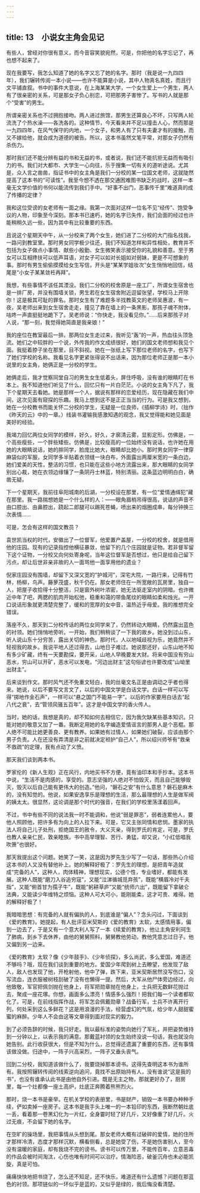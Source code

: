 ```yaml
---
---
---
```

title: 13　小说女主角会见记
---

有些人，曾经对你很有意义，而今音容笑貌宛然，可是，你把他的名字忘记了，再也想不起来了。

现在我要写，我怎么知道了她的名字又忘了她的名字。那时（我是说一九四四年），我们辗转传阅一本小说——也许不能算是小说，其中人物真名真姓，而且行文平铺直叙。书中的事件大意说，在上海某某大学，一个女生爱上一个男生，两人有了很亲密的关系，可是那女子负心别恋，可把那男子害惨了。写书的人就是那个“受害”的男生。

所谓亲密关系也不过拥抱接吻。两人进过旅馆，那男生还算良心不坏，只写两人轮流洗了个热水澡——各洗各的。这种情节，今天看来并不足以撞击人心，然而那是一九四四年，在风气保守的内地，一个女子，和男人有了只有夫妻才有的接触，而又不嫁给他，就会成为道德的被告。所以，这本书虽然文笔平常，对那女子仍然有杀伤力。

那时我们还不能分辨有益的书和无益的书，或者说，我们还不能抗拒无益而有吸引力的书。我们对大都市、大学生一心向往，乐于搜集一切有关的道听途说。尤其是，众人言之凿凿，指证书中的女主角是我们一分校的某一位国文老师，这就陡然提高了这本书的“可读性”。我至今想不透在那交通困难图书缺乏的战时，这样一本毫无文学价值的书何以能流传到我们手中。“好事不出门，恶事传千里”难道真的成了传播的定律？

我和这位受谤的女老师有一面之缘。我第一次面对这样一位名不见“经传”、饱受争议的人物，印象至今深刻。那本书已速朽，她的名字已失传，我们会面的经过也许能稍稍久远一些，因为其中有比较重要的东西。

且说这个星期天中午，从一分校来了两个女生，她们进了二分校的大门指名找我，一路问到教室里。那时男女同学极少往还，我们不知道怎样和异性相处，教育并不包括为女子做点小事情、献些小殷勤、女生微笑表示接受你的礼貌和善意。至于男女可以互相搀扶可以低声耳语，对女子可以如对长姐如对弱妹，更是不可想象的事。那时有男生偷偷摸摸给女生写信，开头是“某某学姐妆次”女生悄悄地回信，结尾是“小女子某某敛衽再拜”。

我想，有些事情不该任其湮没。我们二分校的校舍原是一座工厂，所谓女生宿舍也是一排厂房，并没有围墙关锁，男生若在女生宿舍附近逗留张望，学校马上开除你！这是极其可耻的罪名。那时女生有了难题多半找教英文的老师吴惠波，有一夜，吴老师出来到女生宿舍走走，撞见了靠在墙上的一条黑影，那孩子魂不附体，咕咚一声直挺挺地跪下了。吴老师说：“你快走，我没看见你。”……后来那孩子对人说，“那一刻，我觉得她简直是我亲娘！”

我的座位在教室最后一排。那两位女生走过来，我听见“轰”的一声，热血往头顶急流。她们之中较胖的一个说，外传我的作文成绩很好，她们的国文老师想和我见个面。我挺着脖子坐在那里，目不斜视。她在一张纸上写下那位老师的名字，也写下了她们学校的名称。我看见名字更紧张得说不出话来，因为那位老师正是那一本小说里的女主角，她俩正是一分校的学生。

她俩走后，我才觉察同堂自习的男生女生低着头，屏住呼吸，没有谁的眼睛盯在书本上。我不知道他们听见了什么，回忆只有一片白茫茫。小说的女主角下凡了，我下个星期天去看她。她是那样一个人，据说有那样的恋爱经历，现在隐藏在我们中间，这次见面有窥探的乐趣。我马上想到这不是正正当当的行为。可是我又想到，她在一分校教书而能关怀二分校的学生，无疑是一位良师，《插柳学诗》时，（拙作《昨天的云》中的一章。）线装书灌输我感激知遇的观念，我又觉得能和她见面是美好的经验。

我竭力回忆两位女同学的模样，好久，好久，才廓清云雾，显影定形。仿佛是，一个高些瘦些，一个胖些矮些。仿佛是，比较瘦高的一位始终没有说话，也许她在用她的大眼睛说话，她的胖同学，脸庞比她大，眼睛却比她小。那时男女同学一律穿麻袋似的军服，女同学多半贴着衣领缝一块白布，外面露出两厘米宽的一条白边，她们爱美的天性，整洁的习惯，也只能在这些小地方流露出来，那大眼睛的女同学别出心裁，她在衣领边缘镶了一条阴丹士林蓝，特别清丽。这条蓝边明明白白，确凿无疑。

下一个星期天，我前往阜阳城南的后湖，一分校设在那里，有一位“爱情通缉犯”藏在那里。我一路揣想她是一个什么样的人：——眼角眉梢吊得很高，说话的声音不由口腔出、由鼻腔出，跷起二郎腿可以踢死苍蝇，喷出来的烟圈成串，每分钟换三次表情……

可是，怎会有这样的国文教员？

袁世凯当权的时代，安徽出了一位督军，他爱置产盖屋，一分校的校舍，就是借用他的庄园。现有的记录指控他横征暴敛，他留下的几个庄园就是证物。若非督军留下这个证物，一分校又向何处寄身呢，当年这位督军是否想过，他只是给自己留下污点，却让后世非亲非故的人一面骂他一面享用他的遗业？

倪家庄园没有围墙，却留下又深又宽的“护城河”，深宅大院，一路行来，记得有竹林，杨柳，鸟声。藤萝茂盛，秋千仍在。那女老师住在一所宽敞的瓦房里，独自一人，把屋子收拾得十分整洁，只是窗外树叶浓密，她无法驱走室内的阴暗。也许微近中年了吧，两腮的肌肉开始松弛，稳重和蔼的带鱼尾纹的眼睛如柔和烛光。一开口说话形象就更清楚完整了，缓和的宽厚的女中音，温热近乎母爱。我的推想完全错误。

落座不久，那天到二分校传话的两位女同学来了，仍然转动大眼睛，仍然露出蓝色的衬领。她们悄悄地旁听。一开始，我们稍稍谈了一下我的故乡。她没到过山东，听人说山东十分穷苦，露出关切的神色。那时代，人以地域歧视为乐，她竟然并不轻视我的故乡。我说平地人还过得去，山地日子难过。她说那还好，山东山地不知有多少矿藏，终有一天要勘探，要开采，山地人早晚要发大财。将来中国没有穷山恶水，穷山可以开矿，恶水可以发电，“河边出财主”这句俗谚也许要改成“山坳里出财主”。

后来谈到作文。那时风气还不免重文轻白，我的丝毫文名正是由调动之乎者也得来。她说，以后不要写文言文了，以后的中国文学是白话文学。白话一样可以写得“掷地作金石声”，一样可以“悬之国门不能易一字”。以后的作家要用白话去“起八代之衰”，去“管领风骚五百年”。这才是中国文学的香火传人。

当时，她的话，我想是真的，却不知如何去相信它，因为我欠缺某些基本知识。只能对她的敬意又加了一番。我断定用她的名字编造爱情谣言的那男人是个恶棍。那人绝不可能比她更善良、更有教养。如果她有过情人，如果她们破裂，应该由那个男子负责。人在还没有弄清是非之前就决定袒护“自己人”，所以绍兴师爷有“救亲不救疏”的定理，我有点动了义愤。

那天我们谈到两本书。

罗家伦的《新人生观》正在风行，内地买书不方便，竟有油印本和手抄本。这本书中说，“生活不是肉感的，享受的。意志坚强的人绝对不怕毁灭，而且自己能够毁灭，毁灭以后自己能有更伟大的创造。”他问，“磐石之安”有什么意思？磐石是麻木的，没有知觉的。他说，如果安逸享乐是理想的生活，那么最理想的人生是做军阀的姨太太。很显然，这论调是那个时代的强音，在我们的学校里荡漾着回声。

不过，书中有些不同的说法我一时不能调和，他说“弱是罪恶”，弱者连累他人，要他人照顾他，把许多有为向上的人拉下来。可是，它又主张同情和悲悯。墨家的执法人将自己儿子处刑，拒绝国王的赦令，大义灭亲，得到罗氏的肯定，可是，罗氏也教人亲亲仁民，敦亲睦族。书中高举理智、苦行、勇猛，却又说，“小红低唱我吹箫”也很好。

那天我提出这个问题。她笑了一笑，这是因为罗先生少写了一句话，那些热心介绍这本书的人又没有替他补上。她的解释好极了：罗先生的理想，是把青年造就成“完备的人”，这种人，肉体精神，理想现实，公德个性，专业嗜好，都能有发展。这种人既能“磨刀入谷追穷寇”，又能“泣涕循城觅弃孩”，既能“横眉冷对千夫指”，又能“俯首甘为孺子牛”，既能“躬耕草庐”又能“统师六出”，既能留下拿破仑法典，又能读少年维特之烦恼。这种人可大可小，能刚能柔，这才可贵、难得。她的解释好极了！

我暗暗思想：有完备的人就有偏执的人，到底谁是“偏人”？念头闪过，下面谈到《爱的教育》。她提起，有人批评亚米契斯的《爱的教育》太软，太感情用事，偏到一边去了，于是又有一个意大利人写了一本《续爱的教育》，他让主角安利珂生了肺病，到乡下去休养，由他的舅舅照料，舅舅教他劳动，教他凭意志过日子。他又偏到另一边来。

《爱的教育》太软？像《少年鼓手》、《少年侦探》，多么尚武，多么爱国，难道还不够吗？哦，现在我们谈到重要的地方。爱国少年爬到树上去瞭望，他发现了敌人，敌人也发现了他，开枪射他，他中了弹，跌下来，亚米契斯居然没写伤口，没写流血，连衣服被树枝刮破了没有也懒得一提。然后，大军从他尸体旁边经过，向他致敬，军官把佩剑抛在他身上，将军把勋章抛在他身上，士兵把无数鲜花抛过去，聚成一座花塚。你想，画面多么漂亮！情感多么强烈！把我们每一个读者都软化了。可是，在前线指挥作战，将军怎会佩戴勋章？战备行军，士兵不许离开行列，何处采到这么多鲜花？这是用浪漫的手法，经营虚幻的气氛，给少年人甜甜蜜蜜的麻醉。少年人不会由这等文章得到面对现实的毅力。

到了必须告辞的时候，我只好走。我以最标准的姿势向她行了军礼，并把姿势维持到一分钟以上，以表示我的满意。那戴蓝衬领的女生始终没说一句话，我也就没向她告别。此行收获很大，但是不知为什么，总觉得还遗漏了重要的东西，还有事情该做没做。归途中，一阵子兴高采烈，一阵子又垂头丧气。

回到二分校，我知道该做什么了，我要烧掉那本谤书。这得先查明这本书为谁所有。我按照辗转传阅的线索逆向追问，竟找不出原始持有人，没有谁说“这是我的书”，也没有谁承认此书是由他自外引进。既是无主之物，那就更好办了，厨房里，每一个灶都像一座土高炉，灶底正奔腾着熊熊烈火。

那时，烧一本书是豪举。在机关学校的表册里，书是财产，销毁一本书要办种种手续，俨如卖掉一座房子。这本书是我手头上唯一的一本铅印的东西，我断然朝灶底一丢，看着那一卷黑幻化为一片红，全身霎时轻了好几斤，又好像重了好几斤。火过无痕，不会留下她的名字。

在空旷的操场里，我把事情从头想到尾。那女老师大概有过破碎的爱情，她的住所才那样冷清，态度才那样沉默，横看侧看，总是她受了伤，不是她伤害别人，至今没有温暖的家庭，却有我烧不完的谤书。谤书可以传万里，不能传百年，立意恶毒的作品会被时间淘汰，心伤也唯有时间可以治疗。情海险恶，破釜沉舟也未必能凯旋，真是可怕。

痛痛快快地把书烧了，怎么还不知足，还不快乐，难道还有什么遗憾？问题在那蓝色的衬领。那项链似的一环似乎是蓝的，又似乎是绿的，我后悔没看清楚。